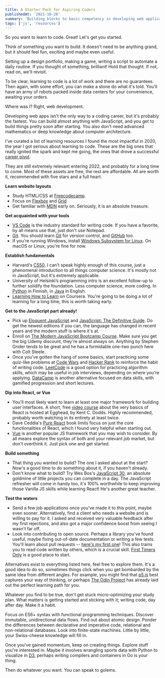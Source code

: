 ```yaml
---
title: A Starter Pack for Aspiring Coders
publishedAt: '2021-10-20'
summary: 'Building blocks to basic competency in developing web applications.'
tags: ['js', 'resources']
---
```


So you want to learn to code. Great! Let's get you started.

Think of something you want to build. It doesn't need to be anything grand, but it should feel fun, exciting and maybe even useful.

Setting up a design portfolio, making a game, writing a script to automate a daily routine. If you thought of something, brilliant! Hold that thought. If not, read on, we'll revisit.

To be clear, learning to code is a lot of work and there are no guarantees. Then again, with some effort, you can make a stone do what it's told. You'll have an army of robots packed inside data centers for your convenience, awaiting your orders.

Where was I? Right, web development.

Developing web apps isn't the only way to a coding career, but it's probably the fastest. You can build almost anything with JavaScript, and you get to build things pretty soon after starting. You also don't need advanced mathematics or deep knowledge about computer architecture.

I've curated a list of learning resources I found the most impactful in 2020, the year I got serious about learning to code. These are the big ones that really ignited the spark and kept me going, the ones that drove a successful [career pivot](/blog/switching-lanes).

They are still extremely relevant entering 2022, and probably for a long time to come. Most of these assets are free, the rest are affordable. All are worth it, recommended with five stars and a full heart.

**Learn website layouts**

- Study HTML/CSS at [Freecodecamp](https://www.freecodecamp.org/).
- Focus on [Flexbox](https://flexboxfroggy.com/) and [Grid](https://cssgridgarden.com/)
- Get familiar with [MDN](https://developer.mozilla.org/en-US/docs/Learn) early on. Seriously, it is an absolute treasure.

**Get acquainted with your tools**

- [VS Code](https://code.visualstudio.com/) is the industry standard for writing code. If you have a favorite, by all means use that, just don't use Notepad.
- [Git](https://github.com/jlord/git-it-electron). You should learn [Git](https://learngitbranching.js.org/) for version control, and [GitHub](https://docs.github.com/en/get-started/quickstart/git-and-github-learning-resources) too.
- If you're running Windows, install [Windows Subsystem for Linux](https://docs.microsoft.com/en-us/windows/wsl/install-win10). On macOS or Linux, you're fine for now.

**Establish fundamentals**

- Harvard's [CS50](https://cs50.harvard.edu/x/2021/). I can't speak highly enough of this course, just a phenomenal introduction to all things computer science. It's mostly not in JavaScript, but it's extremely applicable.
- University of Helsinki’s programming intro is an excellent follow-up to further solidify the foundation. Less computer science, more coding. In [Python](https://ohjelmointi-21.mooc.fi/) in Finnish, in [Java](https://java-programming.mooc.fi/) in English.
- [Learning How to Learn](https://www.coursera.org/learn/learning-how-to-learn) on Coursera. You're going to be doing a lot of learning for a long time, this is worth taking early.

**Get to the JavaScript part already!**

- Pick up [Eloquent JavaScript](https://eloquentjavascript.net/) and [JavaScript: The Definitive Guide](https://www.oreilly.com/library/view/javascript-the-definitive/9781491952016/). Do get the newest editions if you can, the language has changed in recent years and the modern stuff is where it's at.
- Enroll on [The Modern JavaScript Bootcamp Course](https://www.udemy.com/course/javascript-beginners-complete-tutorial/). Make sure you get the big Udemy discount, they're almost always on. Anything by Stephen Grider tends to be great and he has a formidable one-two punch here with Colt Steele.
- Once you've gotten the hang of some basics, start practicing some quiz-like problems at [Code Wars](https://www.codewars.com/) and [Hacker Rank](https://www.hackerrank.com/) to reinforce the habit of writing code. [LeetCode](https://leetcode.com/) is a good option for practicing algorithm skills, which may be useful in job interviews, depending on where you're applying. [DataCamp](https://www.datacamp.com/) is another alternative focused on data skills, with gamified progression and short lectures.

**Dip into React, or Vue**

- You'll most likely want to learn at least one major framework for building user interfaces. A short, free [video course](https://egghead.io/courses/the-beginner-s-guide-to-react) about the very basics of React is hosted at Egghead, by Kent C. Dodds. Highly recommended, probably worth watching in its entirety at least twice.
- Dave Ceddia's [Pure React](https://www.purereact.com/) book limits focus on just the core functionalities of React, which I found very helpful when starting out.
- [Vue](https://www.vuemastery.com/courses/intro-to-vue-3/intro-to-vue3/) is another popular JS framework that you may wish to consider. By all means explore the syntax of both and your relevant job market, but don't overthink it. Just pick one and get started.

**Build something**

- That thing you wanted to build? The one I asked about at the start? Now's a good time to do something about it, if you haven't already.
- Don't know what to build? Try Wes Bos's [JavaScript 30](https://javascript30.com/), an absolute goldmine of little projects you can complete in a day. The JavaScript refresher will come in handy too, it's 100% worthwhile to keep improving those Vanilla JS skills while learning React! He's another great teacher.

**Test the waters**

- Send a few job applications once you've made it to this point, maybe even sooner. Alternatively, find a client who needs a website and is willing to pay for it. I asked and received very valuable feedback after my first rejections, and also got a major confidence boost from seeing I wasn't far off.
- Look into contributing to open source. Perhaps a library you've found useful, maybe fixing out-of-date documentation or writing a few tests. You'll learn about pull requests -- [here's my first one](https://firstpr.me/#kasperworks)! This also trains you to read code written by others, which is a crucial skill. [First Timers Only](https://www.firsttimersonly.com/) is a good place to start.

Alternatives exist to everything listed here, feel free to explore them. It's a good idea to do so, sometimes things click when you get bombarded by the same idea from different angles. For example, you might find that [p5.js](https://p5js.org/) best captures your way of thinking, or perhaps [The Odin Project](https://www.theodinproject.com/) has already laid out the perfect learning path for you.

Whatever you find to be true, don't get stuck micro-optimizing your study plan. What matters is getting started and sticking with it; writing code, day after day. Make it a habit.

Focus on ES6+ syntax with functional programming techniques. Discover immutable, unidirectional data flows. Find out about atomic design. Ponder the differences between declarative and imperative code, relational and non-relational databases. Look into finite-state machines. Little by little, your Swiss-cheese knowledge will fill in.

Once you've gained momentum, keep on creating things. Explore stuff you're interested in. Maybe it involves wrangling sports data with Python to visualize in [D3](https://d3js.org/), perhaps writing compilers and containers in Go is your thing.

Then do whatever you want. You can speak to golems.
